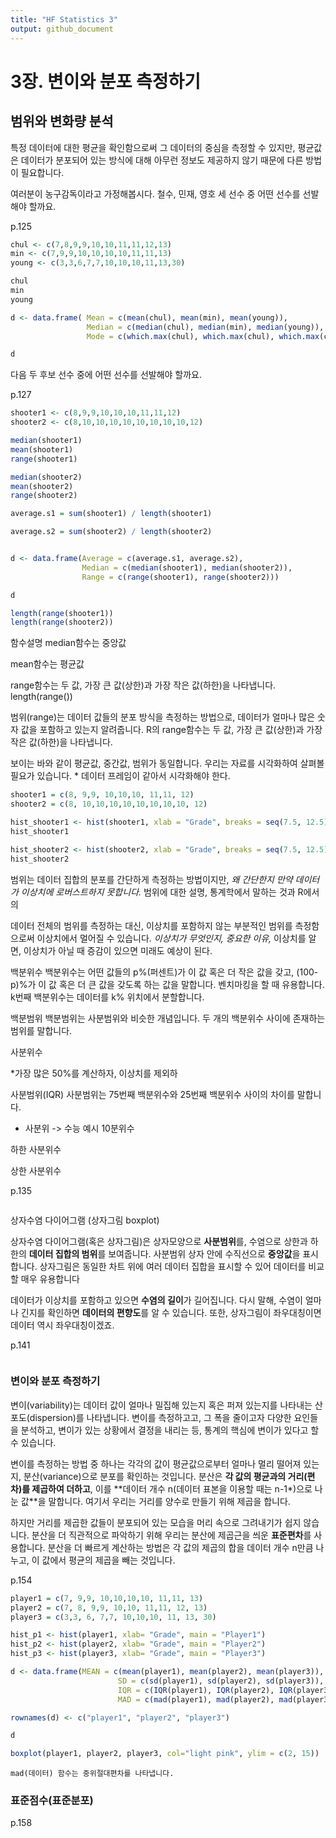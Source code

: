 ```yaml
---
title: "HF Statistics 3"
output: github_document
---
```


# 3장. 변이와 분포 측정하기

## 범위와 변화량 분석

특정 데이터에 대한 평균을 확인함으로써 그 데이터의 중심을 측정할 수 있지만, 평균값은 데이터가 분포되어 있는 방식에 대해 아무런 정보도 제공하지 않기 때문에 다른 방법이 필요합니다.

여러분이 농구감독이라고 가정해봅시다. 철수, 민재, 영호 세 선수 중 어떤 선수를 선발해야 할까요.

p.125
```r
chul <- c(7,8,9,9,10,10,11,11,12,13)
min <- c(7,9,9,10,10,10,10,11,11,13)
young <- c(3,3,6,7,7,10,10,10,11,13,30)

chul
min
young

d <- data.frame( Mean = c(mean(chul), mean(min), mean(young)),
                 Median = c(median(chul), median(min), median(young)),
                 Mode = c(which.max(chul), which.max(chul), which.max(chul)))

d
```

다음 두 후보 선수 중에 어떤 선수를 선발해야 할까요. 

p.127
```r
shooter1 <- c(8,9,9,10,10,10,11,11,12)
shooter2 <- c(8,10,10,10,10,10,10,10,10,12)

median(shooter1)
mean(shooter1)
range(shooter1)

median(shooter2)
mean(shooter2)
range(shooter2)

average.s1 = sum(shooter1) / length(shooter1)

average.s2 = sum(shooter2) / length(shooter2)


d <- data.frame(Average = c(average.s1, average.s2),
                Median = c(median(shooter1), median(shooter2)),
                Range = c(range(shooter1), range(shooter2)))

d

length(range(shooter1))
length(range(shooter2))

```

함수설명
median함수는 중앙값

mean함수는 평균값

range함수는 두 값, 가장 큰 값(상한)과 가장 작은 값(하한)을 나타냅니다. length(range())

범위(range)는 데이터 값들의 분포 방식을 측정하는 방법으로, 데이터가 얼마나 많은 숫자 값을 포함하고 있는지 알려줍니다. R의 range함수는 두 값, 가장 큰 값(상한)과 가장 작은 값(하한)을 나타냅니다. 


보이는 바와 같이 평균값, 중간값, 범위가 동일합니다.
우리는 자료를 시각화하여 살펴볼 필요가 있습니다.
* 데이터 프레임이 같아서 시각화해야 한다.

```r
shooter1 = c(8, 9,9, 10,10,10, 11,11, 12)
shooter2 = c(8, 10,10,10,10,10,10,10,10, 12)

hist_shooter1 <- hist(shooter1, xlab = "Grade", breaks = seq(7.5, 12.5),xlim = c(7,13), main = "Shooter1")
hist_shooter1

hist_shooter2 <- hist(shooter2, xlab = "Grade", breaks = seq(7.5, 12.5),xlim = c(7,13), main = "Shooter2")
hist_shooter2
```



범위는 데이터 집합의 분포를 간단하게 측정하는 방법이지만,  *왜 간단한지
만약 데이터가 이상치에 로버스트하지 못합니다. 
*범위에 대한 설명, 통계학에서 말하는 것과 R에서의 

데이터 전체의 범위를 측정하는 대신, 이상치를 포함하지 않는 부분적인 범위를 측정함으로써 이상치에서 멀어질 수 있습니다.
*이상치가 무엇인지, 중요한 이유, 
*이상치를 알면, 이상치가 아닐 때 증감이 있으면 미래도 예상이 된다.

백분위수
백분위수는 어떤 값들의 p%(퍼센트)가 이 값 혹은 더 작은 값을 갖고, (100-p)%가 이 값 혹은 더 큰 값을 갖도록 하는 값을 말합니다. 벤치마킹을 할 때 유용합니다. k번째 백분위수는 데이터를 k% 위치에서 분할합니다. 

백분범위
백분범위는 사분범위와 비슷한 개념입니다. 두 개의 백분위수 사이에 존재하는 범위를 말합니다.

사분위수

*가장 많은 50%를 계산하자, 이상치를 제외하

사분범위(IQR)
사분범위는 75번째 백분위수와 25번째 백분위수 사이의 차이를 말합니다.


* 사분위 -> 수능 예시 10분위수 

하한 사분위수


상한 사분위수

p.135
```r

```




상자수염 다이어그램 (상자그림 boxplot)

상자수염 다이어그램(혹은 상자그림)은 상자모양으로 **사분범위**를, 수염으로 상한과 하한의  **데이터 집합의 범위**를 보여줍니다. 사분범위 상자 안에 수직선으로 **중앙값**을 표시합니다. 상자그림은 동일한 차트 위에 여러 데이터 집합을 표시할 수 있어 데이터를 비교할 매우 유용합니다

데이터가 이상치를 포함하고 있으면 **수염의 길이**가 길어집니다. 다시 말해, 수염이 얼마나 긴지를 확인하면 **데이터의 편향도**를 알 수 있습니다. 또한, 상자그림이 좌우대칭이면 데이터 역시 좌우대칭이겠죠.



p.141
```r

```



### 변이와 분포 측정하기

변이(variability)는 데이터 값이 얼마나 밀집해 있는지 혹은 퍼져 있는지를 나타내는 산포도(dispersion)를 나타냅니다. 변이를 측정하고고, 그 폭을 줄이고자 다양한 요인들을 분석하고, 변이가 있는 상황에서 결정을 내리는 등, 통계의 핵심에 변이가 있다고 할 수 있습니다.

변이를 측정하는 방법 중 하나는 각각의 값이 평균값으로부터 얼마나 멀리 떨어져 있는지, 분산(variance)으로 분포를 확인하는 것입니다. 분산은 **각 값의 평균과의 거리(편차)를 제곱하여 더하고**, 이를 **데이터 개수 n(데이터 표본을 이용할 때는 n-1*)으로 나눈 값**을 말합니다. 여기서 우리는 거리를 양수로 만들기 위해 제곱을 합니다. 

하지만 거리를 제곱한 값들이 분포되어 있는 모습을 머리 속으로 그려내기가 쉽지 않습니다. 분산을 더 직관적으로 파악하기 위해 우리는 분산에 제곱근을 씌운 **표준편차**를 사용합니다.
분산을 더 빠르게 계산하는 방법은 각 값의 제곱의 합을 데이터 개수 n만큼 나누고, 이 값에서 평균의 제곱을 빼는 것입니다. 


p.154
```r
player1 = c(7, 9,9, 10,10,10,10, 11,11, 13)
player2 = c(7, 8, 9,9, 10,10, 11,11, 12, 13)
player3 = c(3,3, 6, 7,7, 10,10,10, 11, 13, 30)

hist_p1 <- hist(player1, xlab= "Grade", main = "Player1")
hist_p2 <- hist(player2, xlab= "Grade", main = "Player2")
hist_p3 <- hist(player3, xlab= "Grade", main = "Player3")

d <- data.frame(MEAN = c(mean(player1), mean(player2), mean(player3)),
                        SD = c(sd(player1), sd(player2), sd(player3)),
                        IQR = c(IQR(player1), IQR(player2), IQR(player3)),
                        MAD = c(mad(player1), mad(player2), mad(player3)))

rownames(d) <- c("player1", "player2", "player3")

d

boxplot(player1, player2, player3, col="light pink", ylim = c(2, 15))

```


`mad(데이터) 함수는 중위절대편차를 나타냅니다.`


### 표준점수(표준분포)


p.158
```r

```




